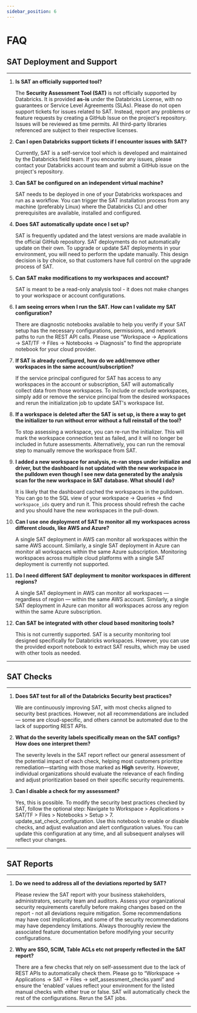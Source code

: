 ```yaml
---
sidebar_position: 6
---
```


# FAQ

## SAT Deployment and Support
---
1. **Is SAT an officially supported tool?**

    The **Security Assessment Tool (SAT)** is not officially supported by Databricks. It is provided **as-is** under the Databricks License, with no guarantees or Service Level Agreements (SLAs). Please do not open support tickets for issues related to SAT. Instead, report any problems or feature requests by creating a GitHub Issue on the project's repository. Issues will be reviewed as time permits. All third-party libraries referenced are subject to their respective licenses.

2. **Can I open Databricks support tickets if I encounter issues with SAT?**

    Currently, SAT is a self-service tool which is developed and maintained by the Databricks field team. If you encounter any issues, please contact your Databricks account team and submit a GitHub issue on the project's repository.

3. **Can SAT be configured on an independent virtual machine?**

    SAT needs to be deployed in one of your Databricks workspaces and run as a workflow. You can trigger the SAT installation process from any machine (preferably Linux) where the Databricks CLI and other prerequisites are available, installed and configured.

4. **Does SAT automatically update once I set up?**

    SAT is frequently updated and the latest versions are made available in the official GitHub repository. SAT deployments do not automatically update on their own. To upgrade or update SAT deployments in your environment, you will need to perform the update manually. This design decision is by choice, so that customers have full control on the upgrade process of SAT. 


5. **Can SAT make modifications to my workspaces and account?**

    SAT is meant to be a read-only analysis tool - it does not make changes to your workspace or account configurations.


6. **I am seeing errors when I run the SAT. How can I validate my SAT configuration?**

    There are diagnostic notebooks available to help you verify if your SAT setup has the necessary configurations, permissions, and network paths to run the REST API calls. Please use “Workspace -> Applications -> SAT/TF -> Files -> Notebooks -> Diagnosis” to find the appropriate notebook for your cloud provider.


7. **If SAT is already configured, how do we add/remove other workspaces in the same account/subscription?**

    If the service principal configured for SAT has access to any workspaces in the account or subscription, SAT will automatically collect data from those workspaces. To include or exclude workspaces, simply add or remove the service principal from the desired workspaces and rerun the initialization job to update SAT's workspace list.

8. **If a workspace is deleted after the SAT is set up, is there a way to get the initializer to run without error without a full reinstall of the tool?**

    To stop assessing a workspace, you can re-run the initializer. This will mark the workspace connection test as failed, and it will no longer be included in future assessments.
Alternatively, you can run the removal step to manually remove the workspace from SAT. 


9. **I added a new workspace for analysis, re-ran steps under initialize and driver, but the dashboard is not updated with the new workspace in the pulldown even though I see new data generated by the analysis scan for the new workspace in SAT database. What should I do?**

    It is likely that the dashboard cached the workspaces in the pulldown. You can go to the SQL view of your workspace -> Queries -> find `workspace_ids` query and run it. This process should refresh the cache and you should have the new workspaces in the pull-down.


10. **Can I use one deployment of SAT to monitor all my workspaces across different clouds, like AWS and Azure?**

    A single SAT deployment in AWS can monitor all workspaces within the same AWS account. Similarly, a single SAT deployment in Azure can monitor all workspaces within the same Azure subscription. Monitoring workspaces across multiple cloud platforms with a single SAT deployment is currently not supported.

11. **Do I need different SAT deployment to monitor workspaces in different regions?**

    A single SAT deployment in AWS can monitor all workspaces — regardless of region — within the same AWS account. Similarly, a single SAT deployment in Azure can monitor all workspaces across any region within the same Azure subscription.


12. **Can SAT be integrated with other cloud based monitoring tools?**

    This is not currently supported. SAT is a security monitoring tool designed specifically for Databricks workspaces. However, you can use the provided export notebook to extract SAT results, which may be used with other tools as needed.

---

## SAT Checks
---

1. **Does SAT test for all of the Databricks Security best practices?**

    We are continuously improving SAT, with most checks aligned to security best practices. However, not all recommendations are included — some are cloud-specific, and others cannot be automated due to the lack of supporting REST APIs.

2. **What do the severity labels specifically mean on the SAT configs?  How does one interpret them?**

    The severity levels in the SAT report reflect our general assessment of the potential impact of each check, helping most customers prioritize remediation—starting with those marked as **High** severity. However, individual organizations should evaluate the relevance of each finding and adjust prioritization based on their specific security requirements.

3. **Can I disable a check for my assessment?**

    Yes, this is possible. To modify the security best practices checked by SAT, follow the optional step:
Navigate to Workspace > Applications > SAT/TF > Files > Notebooks > Setup > 7. update_sat_check_configuration.
Use this notebook to enable or disable checks, and adjust evaluation and alert configuration values. You can update this configuration at any time, and all subsequent analyses will reflect your changes.


---

## SAT Reports
---

1. **Do we need to address all of the deviations reported by SAT?**

    Please review the SAT report with your business stakeholders, administrators, security team and auditors. Assess your organizational security requirements carefully before making changes based on the report - not all deviations require mitigation. Some recommendations may have cost implications, and some of the security recommendations may have dependency limitations. Always thoroughly review the associated feature documentation before modifying your security configurations.


2. **Why are SSO, SCIM, Table ACLs etc not properly reflected in the SAT report?**

    There are a few checks that rely on self-assessment due to the lack of REST APIs to automatically check them. Please go to “Workspace -> Applications -> SAT -> Files -> self_assessment_checks.yaml” and ensure the 'enabled' values reflect your environment for the listed manual checks with either true or false. SAT will automatically check the rest of the configurations. Rerun the SAT jobs.
---